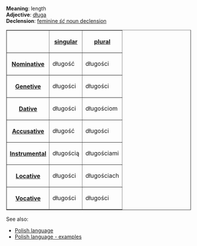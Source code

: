 '''Meaning''': length<br>
'''Adjective''': [[Polish word - długa|długa]]<br>
'''Declension''': [[Polish language - feminine ść noun declension|feminine ''ść'' noun declension]]

<table border=1>
<tr><th><th>[[Polish language - singular number|singular]]<th>[[Polish language - plural number|plural]]</tr>
<tr><th>[[Polish language - nominative|Nominative]]<td>długość<td>długości</tr>
<tr><th>[[Polish language - genetive|Genetive]]<td>długości<td>długości</tr>
<tr><th>[[Polish language - dative|Dative]]<td>długości<td>długościom</tr>
<tr><th>[[Polish language - accusative|Accusative]]<td>długość<td>długości</tr>
<tr><th>[[Polish language - instrumental|Instrumental]]<td>długością<td>długościami</tr>
<tr><th>[[Polish language - locative|Locative]]<td>długości<td>długościach</tr>
<tr><th>[[Polish language - vocative|Vocative]]<td>długości<td>długości</tr>
</table>

See also:
* [[Polish language]]
* [[Polish language - examples]]